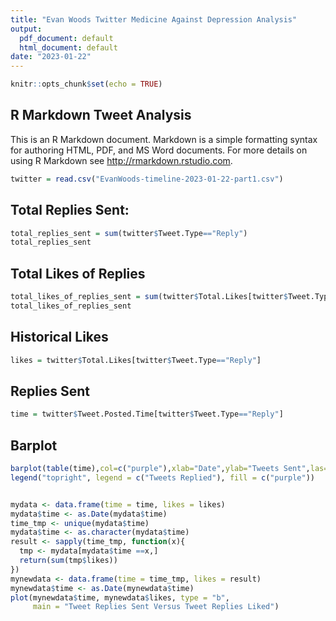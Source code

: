 ```yaml
---
title: "Evan Woods Twitter Medicine Against Depression Analysis"
output:
  pdf_document: default
  html_document: default
date: "2023-01-22"
---
```


```r
knitr::opts_chunk$set(echo = TRUE)
```

## R Markdown Tweet Analysis

This is an R Markdown document. Markdown is a simple formatting syntax for authoring HTML, PDF, and MS Word documents. For more details on using R Markdown see <http://rmarkdown.rstudio.com>.
```r
twitter = read.csv("EvanWoods-timeline-2023-01-22-part1.csv")
```
## Total Replies Sent:

```r
total_replies_sent = sum(twitter$Tweet.Type=="Reply")
total_replies_sent
```

## Total Likes of Replies
```r
total_likes_of_replies_sent = sum(twitter$Total.Likes[twitter$Tweet.Type=="Reply"])
total_likes_of_replies_sent
```
## Historical Likes
```r
likes = twitter$Total.Likes[twitter$Tweet.Type=="Reply"]
```
## Replies Sent 
```r
time = twitter$Tweet.Posted.Time[twitter$Tweet.Type=="Reply"]
```
## Barplot
```r
barplot(table(time),col=c("purple"),xlab="Date",ylab="Tweets Sent",las=2, cex.names = 0.3, main = "Tweet Replies Sent")
legend("topright", legend = c("Tweets Replied"), fill = c("purple"))


mydata <- data.frame(time = time, likes = likes)
mydata$time <- as.Date(mydata$time)
time_tmp <- unique(mydata$time)
mydata$time <- as.character(mydata$time)
result <- sapply(time_tmp, function(x){
  tmp <- mydata[mydata$time ==x,]
  return(sum(tmp$likes))
})
mynewdata <- data.frame(time = time_tmp, likes = result)
mynewdata$time <- as.Date(mynewdata$time)
plot(mynewdata$time, mynewdata$likes, type = "b", 
     main = "Tweet Replies Sent Versus Tweet Replies Liked")
```
